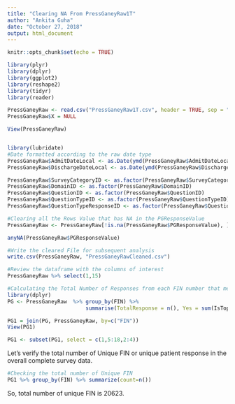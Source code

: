 ```yaml
---
title: "Clearing NA From PressGaneyRaw1T"
author: "Ankita Guha"
date: "October 27, 2018"
output: html_document
---
```


```r
knitr::opts_chunk$set(echo = TRUE)
```



```r
library(plyr)
library(dplyr)
library(ggplot2)
library(reshape2)
library(tidyr)
library(reader)
```

```r
PressGaneyRaw <- read.csv("PressGaneyRaw1T.csv", header = TRUE, sep = ",", stringsAsFactors = FALSE)
PressGaneyRaw$X = NULL

View(PressGaneyRaw)


library(lubridate)
#Date formatted according to the raw date type
PressGaneyRaw$AdmitDateLocal <- as.Date(ymd(PressGaneyRaw$AdmitDateLocal))
PressGaneyRaw$DischargeDateLocal <- as.Date(ymd(PressGaneyRaw$DischargeDateLocal))

PressGaneyRaw$SurveyCategoryID <- as.factor(PressGaneyRaw$SurveyCategoryID)
PressGaneyRaw$DomainID <- as.factor(PressGaneyRaw$DomainID)
PressGaneyRaw$QuestionID <- as.factor(PressGaneyRaw$QuestionID)
PressGaneyRaw$QuestionTypeID <- as.factor(PressGaneyRaw$QuestionTypeID)
PressGaneyRaw$QuestionTypeResponseID <- as.factor(PressGaneyRaw$QuestionTypeResponseID)
```



```r
#Clearing all the Rows Value that has NA in the PGResponseValue
PressGaneyRaw <- PressGaneyRaw[!is.na(PressGaneyRaw$PGResponseValue), ]

anyNA(PressGaneyRaw$PGResponseValue)
```


```r
#Write the cleared File for subsequent analysis
write.csv(PressGaneyRaw, "PressGaneyRawCleaned.csv")
```

```r
#Review the dataframe with the columns of interest
PressGaneyRaw %>% select(1,15)
```



```r
#Calculating the Total Number of Responses from each FIN number that means calculating the Total Number of Responses from each individual patients
library(dplyr)
PG <- PressGaneyRaw  %>% group_by(FIN) %>%
                         summarise(TotalResponse = n(), Yes = sum(IsTopBox==1), No = sum(IsTopBox==0))

PG1 = join(PG, PressGaneyRaw, by=c("FIN"))
View(PG1)

PG1 <- subset(PG1, select = c(1,5:18,2:4))
```

Let's verify the total number of Unique FIN or unique patient response in the overall complete survey data. 

```r
#Checking the total number of Unique FIN
PG1 %>% group_by(FIN) %>% summarize(count=n())
```
So, total number of unique FIN is 20623. 
